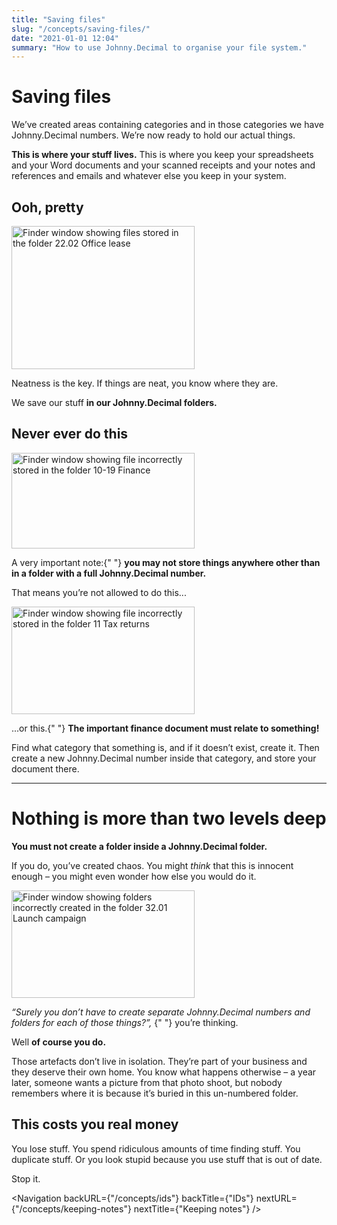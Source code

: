 ```yaml
---
title: "Saving files"
slug: "/concepts/saving-files/"
date: "2021-01-01 12:04"
summary: "How to use Johnny.Decimal to organise your file system."
---
```



# Saving files

We’ve created areas containing categories and in those categories we have Johnny.Decimal numbers. We’re now ready to hold our actual things.

**This is where your stuff lives.** This is where you keep your spreadsheets and your Word documents and your scanned receipts and your notes and references and emails and whatever else you keep in your system.

## Ooh, pretty

<div className="flex flex-col md:flex-row">
	<div className="flex-shrink-0 mb-4 pr-4">
		<img
			src={Finder_sampleCompany_id2202Expanded}
			alt="Finder window showing files stored in the folder 22.02 Office lease"
			width="293"
			height="229"
			className="screenshot"
		/>
	</div>
	<div>
		<p>Neatness is the key. If things are neat, you know where they are.</p>
		<p>
			We save our stuff <strong>in our Johnny.Decimal folders.</strong>
		</p>
	</div>
</div>

## Never ever do this

<div className="flex flex-col md:flex-row">
	<div className="flex-shrink-0 mb-4 pr-4">
		<img
			src={Finder_sampleCompany_area1019IncorrectDocument}
			alt="Finder window showing file incorrectly stored in the folder 10-19 Finance"
			width="293"
			height="153"
			className="screenshot"
		/>
	</div>
	<div>
		<p>
			A very important note:{" "}
			<strong>
				you may not store things anywhere other than in a folder with a full
				Johnny.Decimal number.
			</strong>
		</p>
		<p>That means you’re not allowed to do this...</p>
	</div>
</div>

<div className="flex flex-col md:flex-row">
	<div className="flex-shrink-0 mb-4 pr-4">
		<img
			src={Finder_sampleCompany_category11IncorrectDocument}
			alt="Finder window showing file incorrectly stored in the folder 11 Tax returns"
			width="293"
			height="172"
			className="screenshot"
		/>
	</div>
	<div>
		<p>
			...or this.{" "}
			<strong>The important finance document must relate to something!</strong>
		</p>
		<p>
			Find what category that something is, and if it doesn’t exist, create it.
			Then create a new Johnny.Decimal number inside that category, and store
			your document there.
		</p>
	</div>
</div>

---

# Nothing is more than two levels deep

**You must not create a folder inside a Johnny.Decimal folder.**

If you do, you’ve created chaos. You might _think_ that this is innocent enough – you might even wonder how else you would do it.

<div className="flex flex-col md:flex-row">
	<div className="flex-shrink-0 mb-4 pr-4">
		<img
			src={Finder_sampleCompany_id3201IncorrectFolders}
			alt="Finder window showing folders incorrectly created in the folder 32.01 Launch campaign"
			width="293"
			height="172"
			className="screenshot"
		/>
	</div>
	<div>
		<p>
			<em>
				“Surely you don’t have to create separate Johnny.Decimal numbers and
				folders for each of those things?”,
			</em>{" "}
			you’re thinking.
		</p>
		<p>
			Well <strong>of course you do.</strong>
		</p>
	</div>
</div>

Those artefacts don’t live in isolation. They’re part of your business and they deserve their own home. You know what happens otherwise – a year later, someone wants a picture from that photo shoot, but nobody remembers where it is because it’s buried in this un-numbered folder.

## This costs you real money

You lose stuff. You spend ridiculous amounts of time finding stuff. You duplicate stuff. Or you look stupid because you use stuff that is out of date.

Stop it.

<Navigation
	backURL={"/concepts/ids"}
	backTitle={"IDs"}
	nextURL={"/concepts/keeping-notes"}
	nextTitle={"Keeping notes"}
/>
